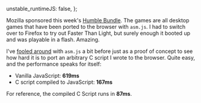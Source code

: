   unstable_runtimeJS: false,
};

<Meta
  title="Humble asm.js Bundle"
  date="2014-10-14"
  description="Play FTL in your browser!"
/>

Mozilla sponsored this week's [Humble Bundle](https://www.humblebundle.com). The games are all desktop games that have been ported to the browser with `asm.js`. I had to switch over to Firefox to try out Faster Than Light, but surely enough it booted up and was playable in a flash. Amazing.

I've [fooled around](https://github.com/tvararu/asm-benchie) with `asm.js` a bit before just as a proof of concept to see how hard it is to port an arbitrary C script I wrote to the browser. Quite easy, and the performance speaks for itself:

- Vanilla JavaScript: **619ms**
- C script compiled to JavaScript: **167ms**

For reference, the compiled C Script runs in **87ms**.

